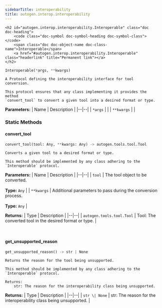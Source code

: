 ```yaml
---
sidebarTitle: interoperability
title: autogen.interop.interoperability
---
```


    <h2 id="autogen.interop.interoperability.Interoperable" class="doc doc-heading">
        <code class="doc-symbol doc-symbol-heading doc-symbol-class"></code>
        <span class="doc doc-object-name doc-class-name">Interoperable</span>
        <a href="#autogen.interop.interoperability.Interoperable" class="headerlink" title="Permanent link"></a>
    </h2>

```python
Interoperable(*args, **kwargs)
```

    A Protocol defining the interoperability interface for tool conversion.
    
    This protocol ensures that any class implementing it provides the method
    `convert_tool` to convert a given tool into a desired format or type.

<b>Parameters:</b>
| Name | Description |
|--|--|
| `*args` |  |
| `**kwargs` |  |

### Static Methods

<code class="doc-symbol doc-symbol-heading doc-symbol-method"></code>
#### convert_tool
<a href="#autogen.interop.interoperability.Interoperable.convert_tool" class="headerlink" title="Permanent link"></a>

```python
convert_tool(tool: Any, **kwargs: Any) -> autogen.tools.tool.Tool
```

    Converts a given tool to a desired format or type.
    
    This method should be implemented by any class adhering to the `Interoperable` protocol.

<b>Parameters:</b>
| Name | Description |
|--|--|
| `tool` | The tool object to be converted.<br/><br/>**Type:** `Any` |
| `**kwargs` | Additional parameters to pass during the conversion process.<br/><br/>**Type:** `Any` |

<b>Returns:</b>
| Type | Description |
|--|--|
| `autogen.tools.tool.Tool` | Tool: The converted tool in the desired format or type. |

<br />

<code class="doc-symbol doc-symbol-heading doc-symbol-method"></code>
#### get_unsupported_reason
<a href="#autogen.interop.interoperability.Interoperable.get_unsupported_reason" class="headerlink" title="Permanent link"></a>

```python
get_unsupported_reason() -> str | None
```

    Returns the reason for the tool being unsupported.
    
    This method should be implemented by any class adhering to the `Interoperable` protocol.
    
    Returns:
        str: The reason for the interoperability class being unsupported.

<b>Returns:</b>
| Type | Description |
|--|--|
| `str \| None` | str: The reason for the interoperability class being unsupported. |

<br />